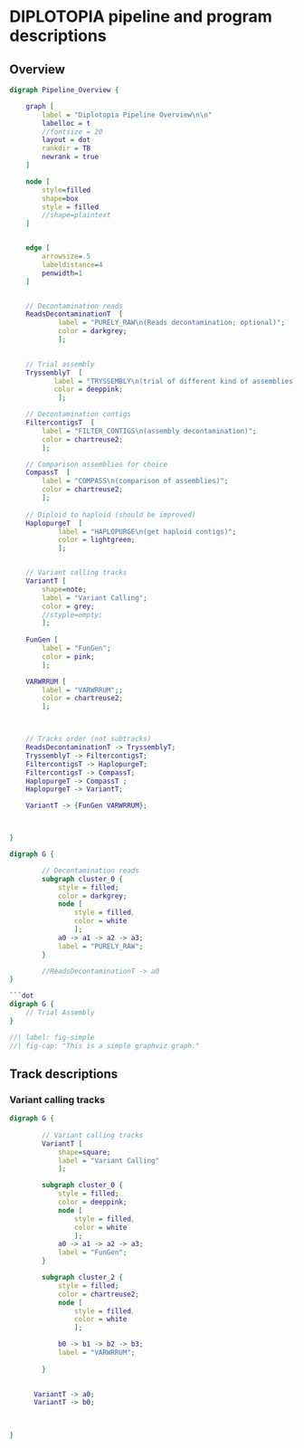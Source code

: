 # DIPLOTOPIA pipeline and program descriptions





## Overview {#sec-overview}

<!-- learning graphviz https://quarto.org/docs/authoring/diagrams.html

https://graphviz.org/ 
graphviz online editor might help a bit
 --> 

```dot
digraph Pipeline_Overview {

    graph [
		label = "Diplotopia Pipeline Overview\n\n"
		labelloc = t
		//fontsize = 20
		layout = dot
		rankdir = TB
		newrank = true
	]

    node [
		style=filled
		shape=box
        style = filled
		//shape=plaintext
	]


    edge [
		arrowsize=.5
		labeldistance=4
		penwidth=1
	]


    // Decontamination reads
    ReadsDecontaminationT  [
            label = "PURELY_RAW\n(Reads decontamination; optional)";
            color = darkgrey;
            ];
        

    // Trial assembly
    TryssemblyT  [
           label = "TRYSSEMBLY\n(trial of different kind of assemblies)";
           color = deeppink;
            ];

    // Decontamination contigs
    FiltercontigsT  [
        label = "FILTER_CONTIGS\n(assembly decontamination)";
        color = chartreuse2;
        ];

    // Comparison assemblies for choice
    CompassT  [
        label = "COMPASS\n(comparison of assemblies)";
        color = chartreuse2;
        ];
    
    // Diploid to haploid (should be improved)
    HaplopurgeT  [ 
            label = "HAPLOPURGE\n(get haploid contigs)";
            color = lightgreen;
            ];


    // Variant calling tracks
    VariantT [
        shape=note; 
        label = "Variant Calling";
        color = grey;
        //styple=empty;
        ];
        
    FunGen [
        label = "FunGen";
        color = pink;
        ];

    VARWRRUM [
        label = "VARWRRUM";;
        color = chartreuse2;
        ];



    // Tracks order (not subtracks)
    ReadsDecontaminationT -> TryssemblyT;
    TryssemblyT -> FiltercontigsT;
    FiltercontigsT -> HaplopurgeT;
    FiltercontigsT -> CompassT;
    HaplopurgeT -> CompassT ; 
    HaplopurgeT -> VariantT;

    VariantT -> {FunGen VARWRRUM};



}


```
<!-- would nbe better if nodes were of same size 
https://stackoverflow.com/questions/48888032/graphviz-make-all-nodes-the-same-size-as-the-largest 
-->


```dot
digraph G {

        // Decontamination reads
        subgraph cluster_0 {
            style = filled;
            color = darkgrey;
            node [
                style = filled,
                color = white
                ];
            a0 -> a1 -> a2 -> a3;
            label = "PURELY_RAW";
        }

        //ReadsDecontaminationT -> a0
}

```dot
digraph G {
    // Trial Assembly 
}

```



```dot
//| label: fig-simple
//| fig-cap: "This is a simple graphviz graph."
```

## Track descriptions

<!-- # general description -->

<!-- #  short description each track -->


### Variant calling tracks

```dot
digraph G {
    
        // Variant calling tracks
        VariantT [
            shape=square; 
            label = "Variant Calling"
            ];

        subgraph cluster_0 {
            style = filled;
            color = deeppink;
            node [
                style = filled,
                color = white
                ];
            a0 -> a1 -> a2 -> a3;
            label = "FunGen";
        }

        subgraph cluster_2 {
            style = filled;
            color = chartreuse2;
            node [
                style = filled,
                color = white
                ];

            b0 -> b1 -> b2 -> b3;
            label = "VARWRRUM";
            
        }

        
      VariantT -> a0;
      VariantT -> b0;


            
}

```

